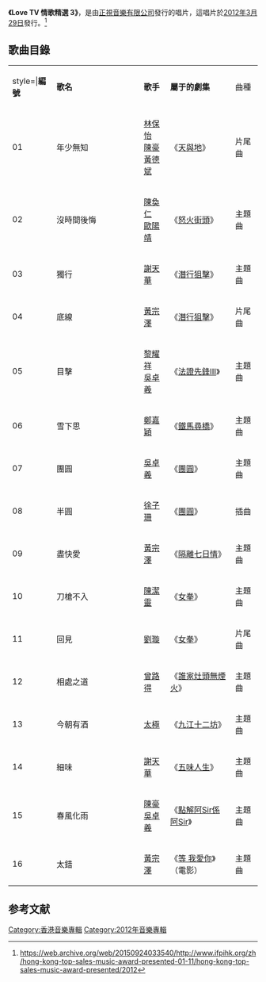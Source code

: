 '''《Love TV 情歌精選 3》'''，是由[[正視音樂有限公司|正視音樂有限公司]]發行的唱片，這唱片於[[2012年|2012年]][[3月29日|3月29日]]發行。<ref>https://web.archive.org/web/20150924033540/http://www.ifpihk.org/zh/hong-kong-top-sales-music-award-presented-01-11/hong-kong-top-sales-music-award-presented/2012</ref>

== 歌曲目錄 ==
{|class="wikitable" width="65%"
|- style="background:cornflowerblue; color:white" align=center
|style=|'''編號'''||style="width:35%"|'''歌名'''||'''歌手'''||'''屬于的劇集'''||曲種
|-
|01||年少無知||[[林保怡|林保怡]]<br>[[陳豪|陳豪]]<br>[[黃德斌|黃德斌]]||《[[天與地_(無綫電視劇)|天與地]]》||片尾曲
|-
|02||沒時間後悔||[[陳奐仁|陳奐仁]]<br>[[歐陽靖_(饒舌者)|歐陽靖]]||《[[怒火街頭|怒火街頭]]》||主題曲
|-
|03||獨行||[[謝天華|謝天華]]||《[[潛行狙擊|潛行狙擊]]》||主題曲
|-
|04||底線||[[黃宗澤|黃宗澤]]||《[[潛行狙擊|潛行狙擊]]》||片尾曲
|-
|05||目擊||[[黎耀祥|黎耀祥]]<br>[[吳卓羲|吳卓羲]]||《[[法證先鋒III|法證先鋒III]]》||主題曲
|-
|06||雪下思||[[鄭嘉穎|鄭嘉穎]]||《[[鐵馬尋橋|鐵馬尋橋]]》||主題曲
|-
|07||團圓||[[吳卓羲|吳卓羲]]||《[[團圓_(香港電視劇)|團圓]]》||主題曲
|-
|08||半圓||[[徐子珊|徐子珊]]||《[[團圓_(香港電視劇)|團圓]]》||插曲
|-
|09||盡快愛||[[黃宗澤|黃宗澤]]||《[[隔離七日情|隔離七日情]]》||主題曲
|-
|10||刀槍不入||[[陳潔靈|陳潔靈]]||《[[女拳|女拳]]》||主題曲
|-
|11||回見||[[刘璇_(体操运动员)|劉璇]]||《[[女拳|女拳]]》||片尾曲
|-
|12||相處之道||[[曾路得|曾路得]]||《[[誰家灶頭無煙火|誰家灶頭無煙火]]》||主題曲
|-
|13||今朝有酒||[[太極樂隊|太極]]||《[[九江十二坊|九江十二坊]]》||主題曲
|-
|14||細味||[[謝天華|謝天華]]||《[[五味人生|五味人生]]》||主題曲
|-
|15||春風化雨||[[陳豪|陳豪]]<br>[[吳卓羲|吳卓羲]]||《[[點解阿Sir係阿Sir|點解阿Sir係阿Sir]]》||主題曲
|-
|16||太錯||[[黃宗澤|黃宗澤]]||《[[等_我愛你|等 我愛你]]》（電影）||主題曲
|}

[[Category:香港音樂專輯|Category:香港音樂專輯]]
[[Category:2012年音樂專輯|Category:2012年音樂專輯]]

==参考文献==
{{reflist}}